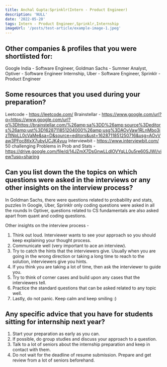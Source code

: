 ```yaml
---
title: Anchal Gupta:Sprinklr(Intern - Product Engineer)
description: 'NULL' 
date: '2022-05-20'
tags: Intern - Product Engineer,Sprinklr,Internship
imageUrl: '/posts/test-article/example-image-1.jpeg'
---
```


## Other companies & profiles that you were shortlisted for:
Google India - Software Engineer, Goldman Sachs - Summer Analyst, Optiver - Software Engineer Internship, Uber - Software Engineer, Sprinklr - Product Engineer

## Some resources that you used during your preparation?
Leetcode - https://leetcode.com/
Brainstellar - https://www.google.com/url?q=https://www.google.com/url?q%3Dhttps://brainstellar.com/%26amp;sa%3DD%26amp;source%3Deditors%26amp;ust%3D1628711851204000%26amp;usg%3DAOvVaw1RLnMbo3izTtNpLL0cVaMe&sa=D&source=editors&ust=1628711851250716&usg=AOvVaw3PFoc8tIxX7ubyUCJK4yuu
Interviewbit - https://www.interviewbit.com/
50 challenging Problems in Prob and Stats -https://drive.google.com/file/d/14JZmX7DsGnwLLdlOVYqLL0u5re60SJWl/view?usp=sharing

## Can you list down the the topics on which questions were asked in the interviews or any other insights on the interview process?
In Goldman Sachs, there were questions related to probability and stats, puzzles 
In Google, Uber, Sprinklr only coding questions were asked in all the rounds
In Optiver, questions related to CS fundamentals are also asked apart from quant and coding questions.

Other insights on the interview process - 
1. Think out loud. Interviewer wants to see your approach so you should keep explaining your thought process.
2. Communicate well (very important to ace an interview).
3. Try to catch the hints that the interviewers give. Usually when you are going in the wrong direction or taking a long time to reach to the solution, interviewers give you hints.
4. If you think you are taking a lot of time, then ask the interviewer to guide you.
5. Try to think of corner cases and build upon any cases that the interviewers tell.
6. Practice the standard questions that can be asked related to any topic well.
7. Lastly, do not panic. Keep calm and keep smiling :)
## Any specific advice that you have for students sitting for internship next year?
1. Start your preparation as early as you can. 
2. If possible, do group studies and discuss your approach to a question.
3. Talk to a lot of seniors about the internship preparation and keep in contact with them.
4. Do not wait for the deadline of resume submission. Prepare and get review from a lot of seniors beforehand.


